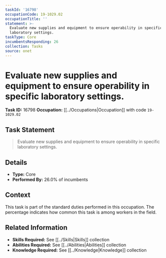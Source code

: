 ```yaml
---
taskId: '16798'
occupationCode: 19-1029.02
occupationTitle: ''
statement: >-
  Evaluate new supplies and equipment to ensure operability in specific
  laboratory settings.
taskType: Core
incumbentsResponding: 26
collection: Tasks
source: onet
---
```

# Evaluate new supplies and equipment to ensure operability in specific laboratory settings.

**Task ID:** 16798
**Occupation:** [[../Occupations|Occupation]] with code `19-1029.02`

## Task Statement

> Evaluate new supplies and equipment to ensure operability in specific laboratory settings.

## Details

- **Type:** Core
- **Performed By:** 26.0% of incumbents

## Context

This task is part of the standard duties performed in this occupation. The percentage indicates how common this task is among workers in the field.

## Related Information

- **Skills Required:** See [[../Skills|Skills]] collection
- **Abilities Required:** See [[../Abilities|Abilities]] collection
- **Knowledge Required:** See [[../Knowledge|Knowledge]] collection
